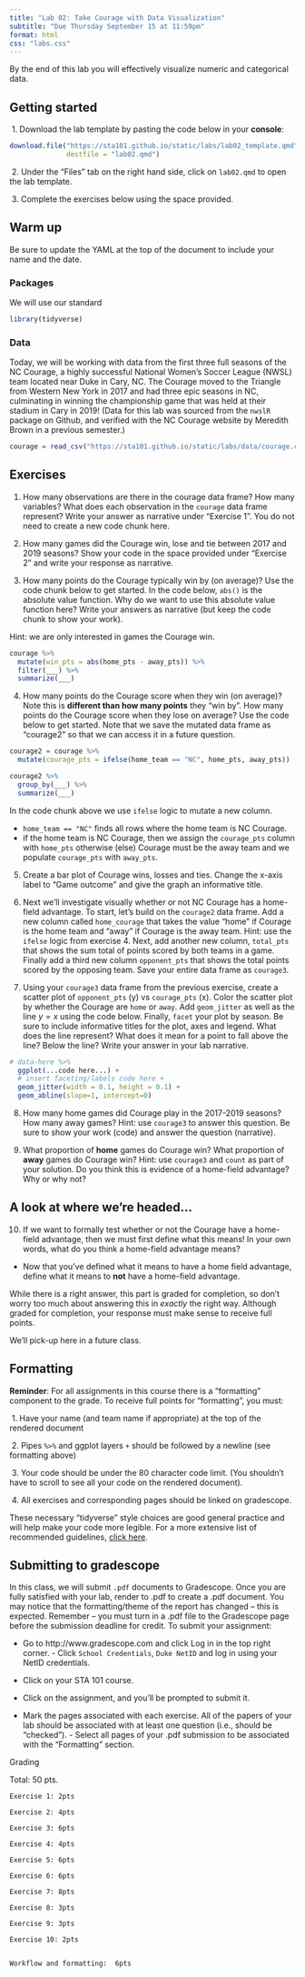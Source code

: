 ```yaml
---
title: "Lab 02: Take Courage with Data Visualization"
subtitle: "Due Thursday September 15 at 11:59pm"
format: html
css: "labs.css"
---
```



By the end of this lab you will effectively visualize numeric and categorical data.

## Getting started

\ 1. Download the lab template by pasting the code below in your **console**:

```r
download.file("https://sta101.github.io/static/labs/lab02_template.qmd",
              destfile = "lab02.qmd")
```

\ 2. Under the "Files" tab on the right hand side, click on `lab02.qmd` to open the lab template.


\ 3. Complete the exercises below using the space provided.

## Warm up

Be sure to update the YAML at the top of the document to include your name and the date.

### Packages

We will use our standard 
```r
library(tidyverse)
```

### Data

Today, we will be working with data from the first three full seasons of the NC Courage, a highly successful National Women’s Soccer League (NWSL) team located near Duke in Cary, NC. The Courage moved to the Triangle from Western New York in 2017 and had three epic seasons in NC, culminating in winning the championship game that was held at their stadium in Cary in 2019! (Data for this lab was sourced from the `nwslR` package on Github, and verified with the NC Courage website by Meredith Brown in a previous semester.)

```r
courage = read_csv("https://sta101.github.io/static/labs/data/courage.csv")
```

## Exercises

1. How many observations are there in the courage data frame? How many variables? What does each observation in the `courage` data frame represent? Write your answer as narrative under "Exercise 1". You do not need to create a new code chunk here.

2. How many games did the Courage win, lose and tie between 2017 and 2019 seasons? Show your code in the space provided under "Exercise 2" and write your response as narrative.

3. How many points do the Courage typically win by (on average)? Use the code chunk below to get started. In the code below, `abs()` is the absolute value function. Why do we want to use this absolute value function here? Write your answers as narrative (but keep the code chunk to show your work).

Hint: we are only interested in games the Courage win.

```r
courage %>%
  mutate(win_pts = abs(home_pts - away_pts)) %>%
  filter(___) %>%
  summarize(___)
```


4. How many points do the Courage score when they win (on average)? Note this is **different than how many points** they "win by". How many points do the Courage score when they lose on average? Use the code below to get started. Note that we save the mutated data frame as "courage2" so that we can access it in a future question.

```r
courage2 = courage %>%
  mutate(courage_pts = ifelse(home_team == "NC", home_pts, away_pts))

courage2 %>%
  group_by(___) %>%
  summarize(___)
```

In the code chunk above we use `ifelse` logic to mutate a new column. 

- `home_team == "NC"` finds all rows where the home team is NC Courage.
- if the home team is NC Courage, then we assign the `courage_pts` column with `home_pts` otherwise (else) Courage must be the away team and we populate `courage_pts` with `away_pts`.


5. Create a bar plot of Courage wins, losses and ties. Change the x-axis label to "Game outcome" and give the graph an informative title.

6. Next we'll investigate visually whether or not NC Courage has a home-field advantage. To start, let's build on the `courage2` data frame. Add a new column called `home_courage` that takes the value "home" if Courage is the home team and "away" if Courage is the away team. Hint: use the `ifelse` logic from exercise 4.  Next, add another new column, `total_pts` that shows the sum total of points scored by both teams in a game. Finally add a third new column `opponent_pts` that shows the total points scored by the opposing team. Save your entire data frame as `courage3`.

7. Using your `courage3` data frame from the previous exercise, create a scatter plot of `opponent_pts` (y) vs `courage_pts` (x). Color the scatter plot by whether the Courage are `home` or `away`. Add `geom_jitter` as well as the line $y=x$ using the code below. Finally, `facet` your plot by season. Be sure to include informative titles for the plot, axes and legend. What does the line represent? What does it mean for a point to fall above the line? Below the line? Write your answer in your lab narrative.

```r
# data-here %>%
  ggplot(...code here...) + 
  # insert faceting/labels code here +
  geom_jitter(width = 0.1, height = 0.1) +
  geom_abline(slope=1, intercept=0)
```

8. How many home games did Courage play in the 2017-2019 seasons? How many away games? Hint: use `courage3` to answer this question. Be sure to show your work (code) and answer the question (narrative).

9. What proportion of **home** games do Courage win? What proportion of **away** games do Courage win? Hint: use `courage3` and `count` as part of your solution. Do you think this is evidence of a home-field advantage? Why or why not?


## A look at where we're headed...

10. If we want to formally test whether or not the Courage have a home-field advantage, then we must first define what this means! In your own words, what do you think a home-field advantage means?

- Now that you've defined what it means to have a home field advantage, define what it means to **not** have a home-field advantage.

:::{.callout-note}
While there is a right answer, this part is graded for completion, so don't worry too much about answering this in *exactly* the right way. Although graded for completion, your response must make sense to receive full points.
:::

We'll pick-up here in a future class.

## Formatting

**Reminder**: For all assignments in this course there is a "formatting" component to the grade. To receive full points for "formatting", you must:

\ 1. Have your name (and team name if appropriate) at the top of the rendered document

\ 2. Pipes `%>%` and ggplot layers `+` should be followed by a newline (see formatting above)

\ 3. Your code should be under the 80 character code limit. (You shouldn't have to scroll to see all your code on the rendered document).

\ 4. All exercises and corresponding pages should be linked on gradescope.

These necessary "tidyverse" style choices are good general practice and will help make your code more legible. For a more extensive list of recommended guidelines, [click here](https://style.tidyverse.org/).

## Submitting to gradescope

In this class, we will submit `.pdf` documents to Gradescope. Once you are fully satisfied with your lab, render to .pdf to create a .pdf document. You may notice that the formatting/theme of the report has changed – this is expected. Remember – you must turn in a .pdf file to the Gradescope page before the submission deadline for credit. To submit your assignment: 

- Go to http://www.gradescope.com and click Log in in the top right corner. - Click `School Credentials`, `Duke NetID` and log in using your NetID credentials. 

- Click on your STA 101 course. 

- Click on the assignment, and you'll be prompted to submit it. 

- Mark the pages associated with each exercise. All of the papers of your lab should be associated with at least one question (i.e., should be “checked”). - Select all pages of your .pdf submission to be associated with the "Formatting" section.

Grading

Total: 50 pts.

    Exercise 1: 2pts

    Exercise 2: 4pts

    Exercise 3: 6pts

    Exercise 4: 4pts

    Exercise 5: 6pts
    
    Exercise 6: 6pts
    
    Exercise 7: 8pts
    
    Exercise 8: 3pts
    
    Exercise 9: 3pts
    
    Exercise 10: 2pts
  
    
    Workflow and formatting:  6pts
    